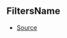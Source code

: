 ## FiltersName



- [Source](https://github.com/Androz2091/discord-player/blob/a0c651a/packages/discord-player/src/types/types.ts#L8)